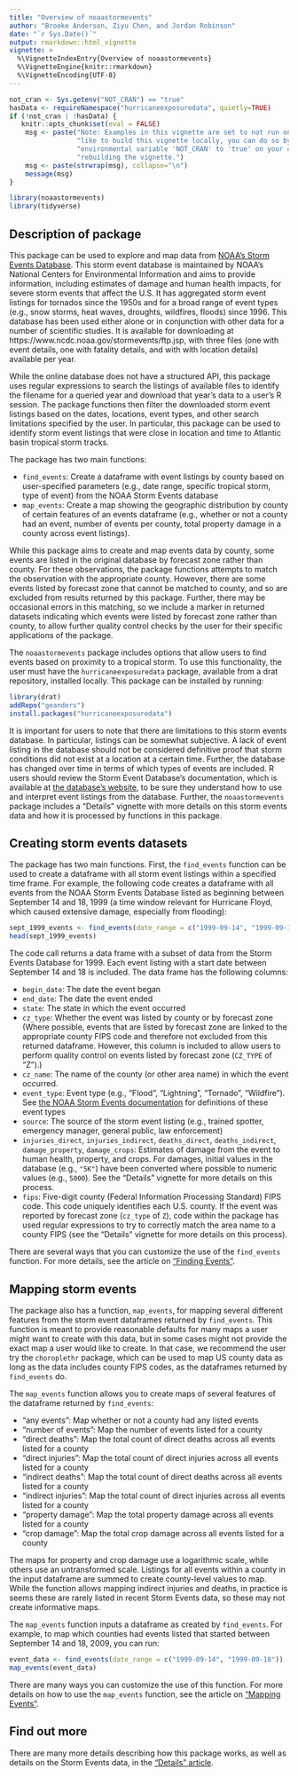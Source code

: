```yaml
---
title: "Overview of noaastormevents"
author: "Brooke Anderson, Ziyu Chen, and Jordan Robinson"
date: "`r Sys.Date()`"
output: rmarkdown::html_vignette
vignette: >
  %\VignetteIndexEntry{Overview of noaastormevents}
  %\VignetteEngine{knitr::rmarkdown}
  %\VignetteEncoding{UTF-8}
---
```


```r
not_cran <- Sys.getenv("NOT_CRAN") == "true"
hasData <- requireNamespace("hurricaneexposuredata", quietly=TRUE)
if (!not_cran | !hasData) {
   knitr::opts_chunk$set(eval = FALSE)
    msg <- paste("Note: Examples in this vignette are set to not run on CRAN. If you would",
                 "like to build this vignette locally, you can do so by first setting the",
                 "environmental variable 'NOT_CRAN' to 'true' on your computer and then ",
                 "rebuilding the vignette.")
    msg <- paste(strwrap(msg), collapse="\n")
    message(msg)
}
```

```r
library(noaastormevents)
library(tidyverse)
```

## Description of package

This package can be used to explore and map data from [NOAA's Storm Events Database](https://www.ncdc.noaa.gov/stormevents/). This storm event database is maintained by NOAA's National Centers for Environmental Information and aims to provide information, including estimates of damage and human health impacts, for severe storm events that affect the U.S. It has aggregated storm event listings for tornados since the 1950s and for a broad range of event types (e.g., snow storms, heat waves, droughts, wildfires, floods) since 1996. This database has been used either alone or in conjunction with other data for a number of scientific studies. It is available for downloading at https://www.ncdc.noaa.gov/stormevents/ftp.jsp, with three files (one with event details, one with fatality details, and with with location details) available per year. 

While the online database does not have a structured API, this package uses regular expressions to search the listings of available files to identify the filename for a queried year and download that year's data to a user's R session. The package functions then filter the downloaded storm event listings based on the dates, locations, event types, and other search limitations specified by the user. In particular, this package can be used to identify storm event listings that were close in location and time to Atlantic basin tropical storm tracks. 

The package has two main functions: 

- `find_events`: Create a dataframe with event listings by county based on user-specified parameters (e.g., date range, specific tropical storm, type of event) from the NOAA Storm Events database
- `map_events`: Create a map showing the geographic distribution by county of certain features of an events dataframe (e.g., whether or not a county had an event, number of events per county, total property damage in a county across event listings). 

While this package aims to create and map events data by county, some events are listed in the original database by forecast zone rather than county. For these observations, the package functions attempts to match the observation with the appropriate county. However, there are some events listed by forecast zone that cannot be matched to county, and so are excluded from results returned by this package. Further, there may be occasional errors in this matching, so we include a marker in returned datasets indicating which events were listed by forecast zone rather than county, to allow further quality control checks by the user for their specific applications of the package. 

The `noaastormevents` package includes options that allow users to find events based on proximity to a tropical storm. To use this functionality, the user must have the `hurricaneexposuredata` package, available from a drat repository, installed locally. This package can be installed by running: 

```r
library(drat)
addRepo("geanders")
install.packages("hurricaneexposuredata")
```

It is important for users to note that there are limitations to this storm events database. In particular, listings can be somewhat subjective. A lack of event listing in the database should not be considered definitive proof that storm conditions did not exist at a location at a certain time. Further, the database has changed over time in terms of which types of events are included. R users should review the Storm Event Database's documentation, which is available at [the database's website](https://www.ncdc.noaa.gov/stormevents/), to be sure they understand how to use and interpret event listings from the database. Further, the `noaastormevents` package includes a "Details" vignette with more details on this storm events data and how it is processed by functions in this package. 

## Creating storm events datasets

The package has two main functions. First, the `find_events` function can be used to create a dataframe with all storm event listings within a specified time frame. For example, the following code creates a dataframe with all events from the NOAA Storm Events Database listed as beginning between September 14 and 18, 1999 (a time window relevant for Hurricane Floyd, which caused extensive damage, especially from flooding):

```r
sept_1999_events <- find_events(date_range = c("1999-09-14", "1999-09-18"))
head(sept_1999_events)
```

The code call returns a data frame with a subset of data from the Storm Events Database for 1999. Each event listing with a start date between September 14 and 18 is included. The data frame has the following columns: 

- `begin_date`: The date the event began
- `end_date`: The date the event ended
- `state`: The state in which the event occurred
- `cz_type`: Whether the event was listed by county or by forecast zone (Where possible, events that are listed by forecast zone are linked to the appropriate county FIPS code and therefore not excluded from this returned dataframe. However, this column is included to allow users to perform quality control on events listed by forecast zone (`CZ_TYPE` of "Z").)
- `cz_name`: The name of the county (or other area name) in which the event occurred. 
- `event_type`: Event type (e.g., "Flood", "Lightning", "Tornado", "Wildfire"). See [the NOAA Storm Events documentation](https://www.ncdc.noaa.gov/stormevents/pd01016005curr.pdf) for definitions of these event types
- `source`: The source of the storm event listing (e.g., trained spotter, emergency manager, general public, law enforcement)
- `injuries_direct`, `injuries_indirect`, `deaths_direct`, `deaths_indirect`, `damage_property`, `damage_crops`: Estimates of damage from the event to human health, property, and crops. For damages, initial values in the database (e.g., `"5K"`) have been converted where possible to numeric values (e.g., `5000`). See the "Details" vignette for more details on this process.
- `fips`: Five-digit county (Federal Information Processing Standard) FIPS code. This code uniquely identifies each U.S. county. If the event was reported by forecast zone (`cz_type` of `Z`), code within the package has used regular expressions to try to correctly match the area name to a county FIPS (see the "Details" vignette for more details on this process).

There are several ways that you can customize the use of the `find_events`
function. For more details, see the article on ["Finding Events"](http://geanders.github.io/noaastormevents/articles/find_events.html).

## Mapping storm events

The package also has a function, `map_events`, for mapping several different features from the storm event dataframes returned by `find_events`. This function is meant to provide reasonable defaults for many maps a user might want to create with this data, but in some cases might not provide the exact map a user would like to create. In that case, we recommend the user try the `choroplethr` package, which can be used to map US county data as long as the data includes county FIPS codes, as the dataframes returned by `find_events` do. 

The `map_events` function allows you to create maps of several features of the dataframe returned by `find_events`: 

- "any events": Map whether or not a county had any listed events
- "number of events": Map the number of events listed for a county
- "direct deaths": Map the total count of direct deaths across all events listed for a county
- "direct injuries": Map the total count of direct injuries across all events listed for a county
- "indirect deaths": Map the total count of direct deaths across all events listed for a county
- "indirect injuries": Map the total count of direct injuries across all events listed for a county
- "property damage": Map the total property damage across all events listed for a county
- "crop damage": Map the total crop damage across all events listed for a county

The maps for property and crop damage use a logarithmic scale, while others use an untransformed scale. Listings for all events within a county in the input dataframe are summed to create county-level values to map. While the function allows mapping indirect injuries and deaths, in practice is seems these are rarely listed in recent Storm Events data, so these may not create informative maps.

The `map_events` function inputs a dataframe as created by `find_events`. For example, to map which counties had events listed that started between September 14 and 18, 2009, you can run:

```r
event_data <- find_events(date_range = c("1999-09-14", "1999-09-18"))
map_events(event_data)
```

There are many ways you can customize the use of this function. For more details
on how to use the `map_events` function, see the article on ["Mapping Events"](http://geanders.github.io/noaastormevents/articles/map_events.html).

## Find out more

There are many more details describing how this package works, as well as details on the Storm Events data, in the ["Details" article](http://geanders.github.io/noaastormevents/articles/details.html). 
